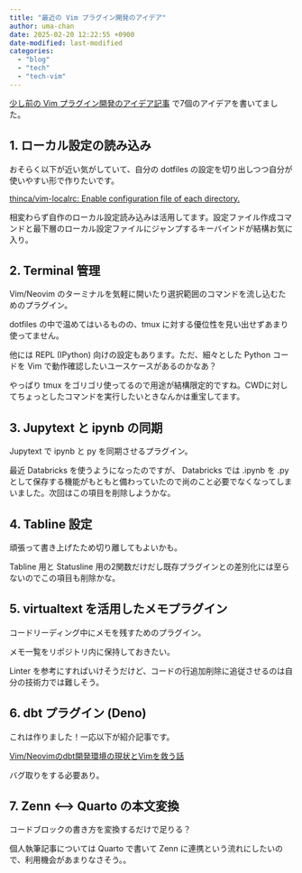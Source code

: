 ```yaml
---
title: "最近の Vim プラグイン開発のアイデア"
author: uma-chan
date: 2025-02-20 12:22:55 +0900
date-modified: last-modified
categories:
  - "blog"
  - "tech"
  - "tech-vim"
---
```


[少し前の Vim プラグイン開発のアイデア記事](./2024-09-22-vim-plugin-idea.qmd) で7個のアイデアを書いてました。

## 1. ローカル設定の読み込み

おそらく以下が近い気がしていて、自分の dotfiles の設定を切り出しつつ自分が使いやすい形で作りたいです。

[thinca/vim-localrc: Enable configuration file of each directory.](https://github.com/thinca/vim-localrc)

相変わらず自作のローカル設定読み込みは活用してます。設定ファイル作成コマンドと最下層のローカル設定ファイルにジャンプするキーバインドが結構お気に入り。

## 2. Terminal 管理

Vim/Neovim のターミナルを気軽に開いたり選択範囲のコマンドを流し込むためのプラグイン。

dotfiles の中で温めてはいるものの、tmux に対する優位性を見い出せずあまり使ってません。

他には REPL (IPython) 向けの設定もあります。ただ、細々とした Python コードを Vim で動作確認したいユースケースがあるのかなあ？

やっぱり tmux をゴリゴリ使ってるので用途が結構限定的ですね。CWDに対してちょっとしたコマンドを実行したいときなんかは重宝してます。

## 3. Jupytext と ipynb の同期

Jupytext で ipynb と py を同期させるプラグイン。

最近 Databricks を使うようになったのですが、 Databricks では .ipynb を .py として保存する機能がもともと備わっていたので尚のこと必要でなくなってしまいました。次回はこの項目を削除しようかな。

## 4. Tabline 設定

頑張って書き上げたため切り離してもよいかも。

Tabline 用と Statusline 用の2関数だけだし既存プラグインとの差別化には至らないのでこの項目も削除かな。

## 5. virtualtext を活用したメモプラグイン

コードリーディング中にメモを残すためのプラグイン。

メモ一覧をリポジトリ内に保持しておきたい。

Linter を参考にすればいけそうだけど、コードの行追加削除に追従させるのは自分の技術力では難しそう。

## 6. dbt プラグイン (Deno)

これは作りました！一応以下が紹介記事です。

[Vim/Neovimのdbt開発環境の現状とVimを救う話](https://zenn.dev/genda_jp/articles/2024-12-02-vim-neovim-environment-for-dbt)

バグ取りをする必要あり。

## 7. Zenn <--> Quarto の本文変換

コードブロックの書き方を変換するだけで足りる？

個人執筆記事については Quarto で書いて Zenn に連携という流れにしたいので、利用機会があまりなさそう。。
